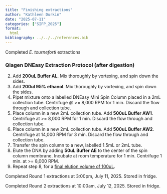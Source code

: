 ```yaml
---
title: "Finishing extractions"
author: "Kathleen Durkin"
date: "2025-07-11"
categories: ["SIFP_2025"]
format:
  html
bibliography: ../../../references.bib
---
```


Completed *E. tourneforti* extractions

### Qiagen DNEasy Extraction Protocol (after digestion)

2.  Add **200uL Buffer AL**. Mix thoroughly by vortexing, and spin down the sides.
3.  Add **200ul 95% ethanol**. Mix thoroughly by vortexing, and spin down the sides.
4.  Pipet mixture onto a labelled DNEasy Mini Spin Column placed in a 2mL collection tube. Centrifuge \@ \>= 8,000 RPM for 1 min. Discard the flow through and collection tube.
5.  Place column in a new 2mL collection tube. Add **500uL Buffer AW1**. Centrifuge at \>= 8,000 RPM for 1 min. Discard the flow through and collection tube.
6.  Place column in a new 2mL collection tube. Add **500uL Buffer AW2**. Centrifuge at 14,000 RPM for 3 min. Discard the flow through and collection tube.
7.  Transfer the spin column to a new, labelled 1.5mL or 2mL tube.
8.  Elute the DNA by adding **50uL Buffer AE** to the center of the spin column membrane. Incubate at room temperature for 1 min. Centrifuge 1 min. at \>= 8,000 RPM.
9.  Repeat step 8, for a [final elution volume of 100uL]{.underline}.

Completed Round 1 extractions at 3:00pm, July 11, 2025. Stored in fridge.

Completed Round 2 extractions at 10:00am, July 12, 2025. Stored in fridge.
